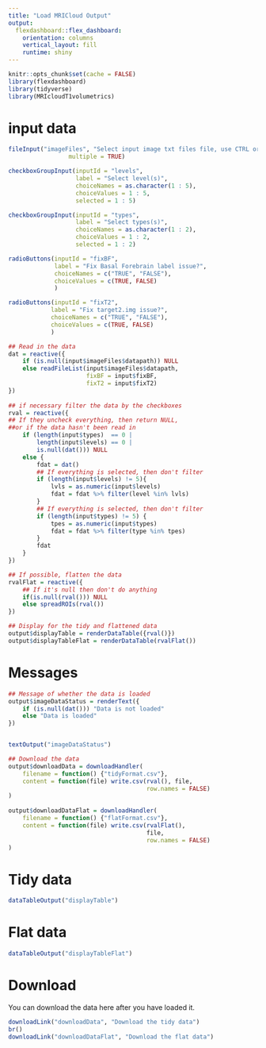 ```yaml
---
title: "Load MRICloud Output"
output: 
  flexdashboard::flex_dashboard:
    orientation: columns
    vertical_layout: fill
    runtime: shiny
---
```



```r
knitr::opts_chunk$set(cache = FALSE)
library(flexdashboard)
library(tidyverse)
library(MRIcloudT1volumetrics)
```


input data {.sidebar}
===

```r
fileInput("imageFiles", "Select input image txt files file, use CTRL or Shift to select multiple files.", 
                 multiple = TRUE)

checkboxGroupInput(inputId = "levels", 
                   label = "Select level(s)",
                   choiceNames = as.character(1 : 5),
                   choiceValues = 1 : 5,
                   selected = 1 : 5)

checkboxGroupInput(inputId = "types", 
                   label = "Select types(s)",
                   choiceNames = as.character(1 : 2),
                   choiceValues = 1 : 2,
                   selected = 1 : 2)

radioButtons(inputId = "fixBF",
             label = "Fix Basal Forebrain label issue?",
             choiceNames = c("TRUE", "FALSE"),
             choiceValues = c(TRUE, FALSE)
             )

radioButtons(inputId = "fixT2",
            label = "Fix target2.img issue?",
            choiceNames = c("TRUE", "FALSE"),
            choiceValues = c(TRUE, FALSE)
            )

## Read in the data
dat = reactive({
    if (is.null(input$imageFiles$datapath)) NULL
    else readFileList(input$imageFiles$datapath, 
                      fixBF = input$fixBF, 
                      fixT2 = input$fixT2)
})
    
## if necessary filter the data by the checkboxes
rval = reactive({
## If they uncheck everything, then return NULL, 
##or if the data hasn't been read in
    if (length(input$types)  == 0 |  
        length(input$levels) == 0 | 
        is.null(dat())) NULL
    else {
        fdat = dat()
        ## If everything is selected, then don't filter
        if (length(input$levels) != 5){
            lvls = as.numeric(input$levels)
            fdat = fdat %>% filter(level %in% lvls)
        }
        ## If everything is selected, then don't filter
        if (length(input$types) != 5) {
            tpes = as.numeric(input$types)
            fdat = fdat %>% filter(type %in% tpes)
        }
        fdat
    }
})

## If possible, flatten the data
rvalFlat = reactive({
    ## If it's null then don't do anything
    if(is.null(rval())) NULL
    else spreadROIs(rval())
})

## Display for the tidy and flattened data
output$displayTable = renderDataTable({rval()})
output$displayTableFlat = renderDataTable(rvalFlat())
```

Messages
===
```r
## Message of whether the data is loaded
output$imageDataStatus = renderText({
    if (is.null(dat())) "Data is not loaded"
    else "Data is loaded"
})


textOutput("imageDataStatus") 

## Download the data
output$downloadData = downloadHandler(
    filename = function() {"tidyFormat.csv"},
    content = function(file) write.csv(rval(), file, 
                                       row.names = FALSE)
)
    
output$downloadDataFlat = downloadHandler(
    filename = function() {"flatFormat.csv"},
    content = function(file) write.csv(rvalFlat(), 
                                       file, 
                                       row.names = FALSE)
)

```


Tidy data
===
```r
dataTableOutput("displayTable")
```

Flat data
===
```r
dataTableOutput("displayTableFlat")
```

Download
===
You can download the data here after you have loaded it.

```r
downloadLink("downloadData", "Download the tidy data")
br()
downloadLink("downloadDataFlat", "Download the flat data")
```
